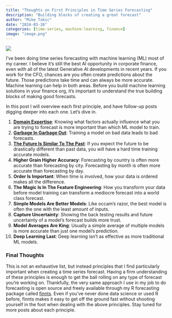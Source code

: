 ```yaml
---
title: "Thoughts on First Principles in Time Series Forecasting"
description: "Building blocks of creating a great forecast"
author: "Mike Tokic"
date: "2024-03-26"
categories: [time-series, machine-learning, finance]
image: "image.png"
---
```


![](./image.png)

I've been doing time series forecasting with machine learning (ML) most of my career. I believe it's still the best AI opportunity in corporate finance, even with all of the latest Generative AI developments in recent years. If you work for the CFO, chances are you often create predictions about the future. Those predictions take time and can always be more accurate. Machine learning can help in both areas. Before you build machine learning solutions in your finance org, it's important to understand the true building blocks of making good forecasts. 

In this post I will overview each first principle, and have follow-up posts digging deeper into each one. Let's dive in. 

1. [**Domain Expertise**](https://mftokic.github.io/posts/2024-04-02-time-series-domain-expertise/): Knowing what factors actually influence what you are trying to forecast is more important than which ML model to train.
2. [**Garbage In Garbage Out**](https://mftokic.github.io/posts/2024-04-08-time-series-garbage/): Training a model on bad data leads to bad forecasts.
3. [**The Future Is Similar To The Past**](https://mftokic.github.io/posts/2024-04-11-time-series-past-future/): If you expect the future to be drastically different than past data, you will have a hard time training accurate models.  
4. **Higher Grain Higher Accuracy**: Forecasting by country is often more accurate than forecasting by city. Forecasting by month is often more accurate than forecasting by day. 
5. **Order Is Important**: When time is involved, how your data is ordered makes all the difference. 
6. **The Magic Is In The Feature Engineering**: How you transform your data before model training can transform a mediocre forecast into a world class forecast.
7. **Simple Models Are Better Models**: Like occam's razor, the best model is often the one with the least amount of inputs.
8. **Capture Uncertainty**: Showing the back testing results and future uncertainty of a model's forecast builds more trust.
9. **Model Averages Are King**: Usually a simple average of multiple models is more accurate than just one model's prediction. 
10. **Deep Learning Last**: Deep learning isn't as effective as more traditional ML models.

### Final Thoughts

This is not an exhaustive list, but instead principles that I find particularly important when creating a time series forecast. Having a firm understanding of these principles is enough to get the ball rolling on any type of forecast you're working on. Thankfully, the very same approach I use in my job to do forecasting is open source and freely available through my R forecasting package called [finnts](https://microsoft.github.io/finnts/index.html). Even if you've never done data science or used R before, finnts makes it easy to get off the ground fast without shooting yourself in the foot when dealing with the above principles. Stay tuned for more posts about each principle. 
